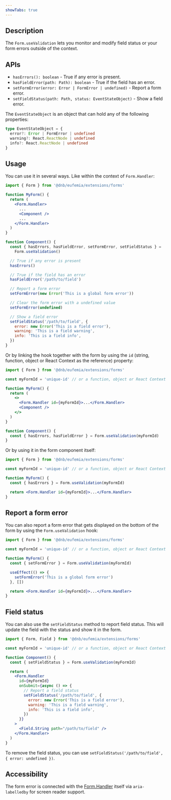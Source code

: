 ```yaml
---
showTabs: true
---
```


## Description

The `Form.useValidation` lets you monitor and modify field status or your form errors outside of the context.

## APIs

- `hasErrors(): boolean` - True if any error is present.
- `hasFieldError(path: Path): boolean` - True if the field has an error.
- `setFormError(error: Error | FormError | undefined)` - Report a form error.
- `setFieldStatus(path: Path, status: EventStateObject)` - Show a field error.

The `EventStateObject` is an object that can hold any of the following properties:

```ts
type EventStateObject = {
  error?: Error | FormError | undefined
  warning?: React.ReactNode | undefined
  info?: React.ReactNode | undefined
}
```

## Usage

You can use it in several ways. Like within the context of `Form.Handler`:

```jsx
import { Form } from '@dnb/eufemia/extensions/forms'

function MyForm() {
  return (
    <Form.Handler>
      ...
      <Component />
      ...
    </Form.Handler>
  )
}

function Component() {
  const { hasErrors, hasFieldError, setFormError, setFieldStatus } =
    Form.useValidation()

  // True if any error is present
  hasErrors()

  // True if the field has an error
  hasFieldError('/path/to/field')

  // Report a form error
  setFormError(new Error('This is a global form error'))

  // Clear the form error with a undefined value
  setFormError(undefined)

  // Show a field error
  setFieldStatus('/path/to/field', {
    error: new Error('This is a field error'),
    warning: 'This is a field warning',
    info: 'This is a field info',
  })
}
```

Or by linking the hook together with the form by using the `id` (string, function, object or React Context as the reference) property:

```jsx
import { Form } from '@dnb/eufemia/extensions/forms'

const myFormId = 'unique-id' // or a function, object or React Context reference

function MyForm() {
  return (
    <>
      <Form.Handler id={myFormId}>...</Form.Handler>
      <Component />
    </>
  )
}

function Component() {
  const { hasErrors, hasFieldError } = Form.useValidation(myFormId)
}
```

Or by using it in the form component itself:

```jsx
import { Form } from '@dnb/eufemia/extensions/forms'

const myFormId = 'unique-id' // or a function, object or React Context reference

function MyForm() {
  const { hasErrors } = Form.useValidation(myFormId)

  return <Form.Handler id={myFormId}>...</Form.Handler>
}
```

## Report a form error

You can also report a form error that gets displayed on the bottom of the form by using the `Form.useValidation` hook:

```jsx
import { Form } from '@dnb/eufemia/extensions/forms'

const myFormId = 'unique-id' // or a function, object or React Context reference

function MyForm() {
  const { setFormError } = Form.useValidation(myFormId)

  useEffect(() => {
    setFormError('This is a global form error')
  }, [])

  return <Form.Handler id={myFormId}>...</Form.Handler>
}
```

## Field status

You can also use the `setFieldStatus` method to report field status. This will update the field with the status and show it in the form.

```jsx
import { Form, Field } from '@dnb/eufemia/extensions/forms'

const myFormId = 'unique-id' // or a function, object or React Context reference

function Component() {
  const { setFieldStatus } = Form.useValidation(myFormId)

  return (
    <Form.Handler
      id={myFormId}
      onSubmit={async () => {
        // Report a field status
        setFieldStatus('/path/to/field', {
          error: new Error('This is a field error'),
          warning: 'This is a field warning',
          info: 'This is a field info',
        })
      }}
    >
      <Field.String path="/path/to/field" />
    </Form.Handler>
  )
}
```

To remove the field status, you can use `setFieldStatus('/path/to/field', { error: undefined })`.

## Accessibility

The form error is connected with the [Form.Handler](/uilib/extensions/forms/Form/Handler/) itself via `aria-labelledby` for screen reader support.
